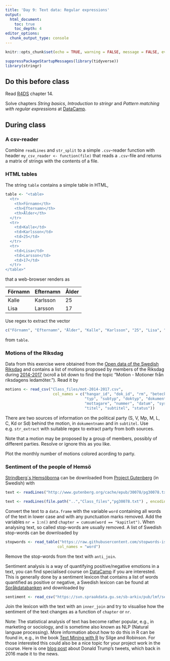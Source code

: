 ```yaml
---
title: 'Day 9: Text data: Regular expressions'
output:
  html_document:
    toc: true
    toc_depth: 4    
editor_options: 
  chunk_output_type: console
---
```

```r
knitr::opts_chunk$set(echo = TRUE, warning = FALSE, message = FALSE, eval = FALSE)
```

```r
suppressPackageStartupMessages(library(tidyverse))
library(stringr)
```

## Do this before class

Read [R4DS](http://r4ds.had.co.nz/) chapter 14.

Solve chapters *String basics*, *Introduction to stringr* and *Pattern matching with regular expressions* at [DataCamp](https://www.datacamp.com/enterprise/mt5013-ht19/).


## During class

### A csv-reader

Combine `readLines` and `str_split` to a simple `.csv`-reader function with header `my_csv_reader <- function(file)` that reads a `.csv`-file and returns a matrix of strings with the contents of a file.

### HTML tables

The string `table` contains a simple table in HTML,
```r
table <- "<table>
  <tr>
    <th>Förnamn</th>
    <th>Efternamn</th> 
    <th>Ålder</th>
  </tr>
  <tr>
    <td>Kalle</td>
    <td>Karlsson</td> 
    <td>25</td>
  </tr>
  <tr>
    <td>Lisa</td>
    <td>Larsson</td> 
    <td>17</td>
  </tr>
</table>"
```

that a web-browser renders as

| Förnamn       | Efternamn           | Ålder  |
| ------------- |-------------| -----|
| Kalle | Karlsson | 25 |
| Lisa    | Larsson    |  17 |


Use regex to extract the vector
```r
c("Förnamn", "Efternamn", "Ålder", "Kalle", "Karlsson", "25", "Lisa", "Larsson", "17") 

```
from `table`.

### Motions of the Riksdag

Data from this exercise were obtained from the [Open data of the Swedish Riksdag](https://data.riksdagen.se/) and contains a list of motions proposed by members of the Riksdag during [2014-2017](https://data.riksdagen.se/data/dokument/) (scroll a bit down to find the topic "Motion  - Motioner från riksdagens ledamöter."). Read it by

```r
motions <- read_csv("Class_files/mot-2014-2017.csv", 
                     col_names = c("hangar_id", "dok_id", "rm", "beteckning", 
                                   "typ", "subtyp", "doktyp", "dokumentnamn",  "organ", 
                                   "mottagare", "nummer", "datum", "systemdatum", 
                                   "titel", "subtitel", "status"))
```

There are two sources of information on the political party (S, V, Mp, M, L, C, Kd or Sd) behind the motion, in `dokumentnamn` and in `subtitel`. Use e.g. `str_extract` with suitable regex to extract party from both sources. 

Note that a motion may be proposed by a group of members, possibly of different parties. Resolve or ignore this as you like.

Plot the monthly number of motions colored acording to party.

### Sentiment of the people of Hemsö

[Strindberg´s Hemsöborna](https://en.wikipedia.org/wiki/The_People_of_Hems%C3%B6) can be downloaded from [Project Gutenberg](https://www.gutenberg.org/) (in Swedish) with
```r
text <- readLines("http://www.gutenberg.org/cache/epub/30078/pg30078.txt", encoding = "UTF-8") %>% .[93:5129]
```
```r
text <- readLines(file.path("..","Class_files","pg30078.txt") , encoding = "UTF-8") %>% .[93:5129]
```

Convert the text to a `data.frame` with the variable `word` containing all words of the text in lower case and with any punctuation marks removed. Add the variables `nr = 1:n()` and `chapter = cumsum(word == "kapitlet")`. When analysing text, so called stop-words are usually removed. A list of Swedish stop-words can be downloaded by
```r
stopwords <- read_table("https://raw.githubusercontent.com/stopwords-iso/stopwords-sv/master/stopwords-sv.txt",
                       col_names = "word")
```
Remove the stop-words from the text with `anti_join`. 

Sentiment analysis is a way of quantifying positive/negative emotions in a text, you can find specialised course on [DataCamp](https://www.datacamp.com/courses/q:sentiment) if you are interested. This is generally done by a sentiment lexicon that contains a list of words quantified as positive or negative, a Swedish lexicon can be found at [Språkdatabanken](https://spraakbanken.gu.se/) and downloaded by
```r
sentiment <- read_csv("https://svn.spraakdata.gu.se/sb-arkiv/pub/lmf/sentimentlex/sentimentlex.csv")
```

Join the lexicon with the text with an `inner_join` and try to visualise how the sentiment of the text changes as a function of `chapter` or `nr`.

Note: The statistical analysis of text has become rather popular, e.g., in marketing or sociology, and is sometime also known as NLP (Natural languae processing). More information about how to do this in R can be found in, e.g., in the book [Text Mining with R](https://www.tidytextmining.com/) by Silge and Robinson. For those interested this could also be a nice topic for your project work in the course. Here is one [blog post](http://varianceexplained.org/r/trump-tweets/) about Donald Trump's tweets, which back in 2016 made it to the news.


